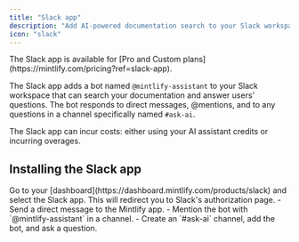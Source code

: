 ```yaml
---
title: "Slack app"
description: "Add AI-powered documentation search to your Slack workspace"
icon: "slack"
---
```


<Info>
  The Slack app is available for [Pro and Custom plans](https://mintlify.com/pricing?ref=slack-app).
</Info>

The Slack app adds a bot named `@mintlify-assistant` to your Slack workspace that can search your documentation and answer users' questions. The bot responds to direct messages, @mentions, and to any questions in a channel specifically named `#ask-ai`.

The Slack app can incur costs: either using your AI assistant credits or incurring overages.

## Installing the Slack app

<Steps>
<Step title="Navigate to the Slack app page in your dashboard.">
  Go to your [dashboard](https://dashboard.mintlify.com/products/slack) and select the Slack app.
</Step>
<Step title="Select Install Slack app.">
  This will redirect you to Slack's authorization page.
</Step>
<Step title="Follow the Slack prompts to add the app to your workspace.">
</Step>
<Step title="Test that the bot is working and responds when you:">
  - Send a direct message to the Mintlify app.
  - Mention the bot with `@mintlify-assistant` in a channel.
  - Create an `#ask-ai` channel, add the bot, and ask a question.
</Step>
</Steps>